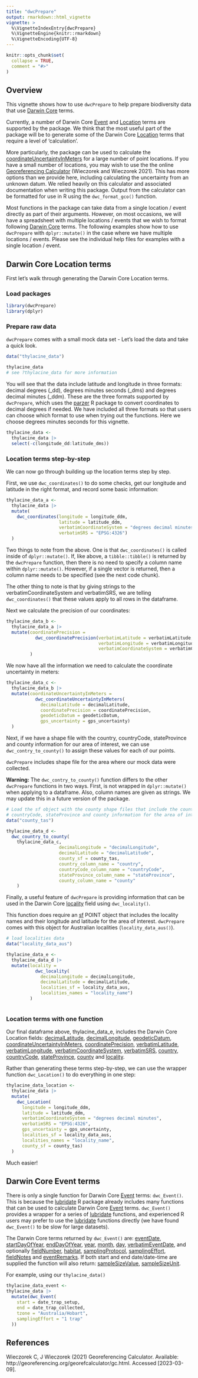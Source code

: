 ```yaml
---
title: "dwcPrepare"
output: rmarkdown::html_vignette
vignette: >
  %\VignetteIndexEntry{dwcPrepare}
  %\VignetteEngine{knitr::rmarkdown}
  %\VignetteEncoding{UTF-8}
---
```


```r
knitr::opts_chunk$set(
  collapse = TRUE,
  comment = "#>"
)
```


## Overview

This vignette shows how to use `dwcPrepare` to help prepare biodiversity data that use [Darwin Core](https://dwc.tdwg.org/) terms.   

Currently, a number of Darwin Core [Event](https://dwc.tdwg.org/terms/#event) and [Location](https://dwc.tdwg.org/terms/#location) terms are supported by the package. We think that the most useful part of the package will be to generate some of the Darwin Core [Location](https://dwc.tdwg.org/terms/#location) terms that require a level of 'calculation'.  

More particularly, the package can be used to calculate the [coordinateUncertaintyInMeters](http://rs.tdwg.org/dwc/terms/coordinateUncertaintyInMeters) for a large number of point locations. If you have a small number of locations, you may wish to use the the online [Georeferencing Calculator](http://georeferencing.org/georefcalculator/gc.html) (Wieczorek and Wieczorek 2021). This has more options than we provide here, including calculating the uncertainty from an unknown datum. We relied heavily on this calculator and associated documentation when writing this package. Output from the calculator can be formatted for use in R using the `dwc_format_gco()` function.  

Most functions in the package can take data from a single location / event directly as part of their arguments. However, on most occasions, we will have a spreadsheet with multiple locations / events that we wish to format following [Darwin Core](https://dwc.tdwg.org/) terms. The following examples show how to use `dwcPrepare` with `dplyr::mutate()` in the case where we have multiple locations / events. Please see the individual help files for examples with a single location / event.  

## Darwin Core Location terms

First let's walk through generating the Darwin Core Location terms. 

### Load packages

```r
library(dwcPrepare)
library(dplyr)

```

### Prepare raw data

`dwcPrepare` comes with a small mock data set - Let's load the data and take a quick look.

```r
data("thylacine_data")

thylacine_data
# see ?thylacine_data for more information

```

You will see that the data include latitude and longitude in three formats: decimal degrees (_dd), degrees minutes seconds (_dms) and degrees decimal minutes (_ddm). These are the three formats supported by `dwcPrepare`, which uses the [parzer](https://docs.ropensci.org/parzer/) R package to convert coordinates to decimal degrees if needed. We have included all three formats so that users can choose which format to use when trying out the functions. Here we choose degrees minutes seconds for this vignette.

```r
thylacine_data <-
  thylacine_data |>
  select(-c(longitude_dd:latitude_dms))
```
### Location terms step-by-step

We can now go through building up the location terms step by step.  

First, we use `dwc_coordinates()` to do some checks, get our longitude and latitude in the right format, and record some basic information:

```r
thylacine_data_a <- 
  thylacine_data |>
  mutate(
    dwc_coordinates(longitude = longitude_ddm, 
                    latitude = latitude_ddm,
                    verbatimCoordinateSystem = "degrees decimal minutes",
                    verbatimSRS = "EPSG:4326")
  )
```

Two things to note from the above. One is that `dwc_coordinates()` is called inside of `dplyr::mutate()`. If, like above, a `tibble::tibble()` is returned by the `dwcPrepare` function, then there is no need to specify a column name within `dplyr::mutate()`. However, if a single vector is returned, then a column name needs to be specified (see the next code chunk).

The other thing to note is that by giving strings to the verbatimCoordinateSystem and verbatimSRS, we are telling `dwc_coordinates()` that these values apply to all rows in the dataframe.  

Next we calculate the precision of our coordinates:

```r
thylacine_data_b <- 
  thylacine_data_a |>
  mutate(coordinatePrecision =
           dwc_coordinatePrecision(verbatimLatitude = verbatimLatitude,
                                   verbatimLongitude = verbatimLongitude,
                                   verbatimCoordinateSystem = verbatimCoordinateSystem)
         )
```

We now have all the information we need to calculate the coordinate uncertainty in meters:

```r
thylacine_data_c <- 
  thylacine_data_b |>
  mutate(coordinateUncertaintyInMeters =
           dwc_coordinateUncertaintyInMeters(
             decimalLatitude = decimalLatitude,
             coordinatePrecision = coordinatePrecision,
             geodeticDatum = geodeticDatum,
             gps_uncertainty = gps_uncertainty)
  )
```

Next, if we have a shape file with the country, countryCode, stateProvince and county information for our area of interest, we can use `dwc_contry_to_county()` to assign these values for each of our points.  

`dwcPrepare` includes shape file for the area where our mock data were collected.  

**Warning:** The `dwc_contry_to_county()` function differs to the other `dwcPrepare` functions in two ways. First, is not wrapped in `dplyr::mutate()` when applying to a dataframe. Also, column names are given as strings. We may update this in a future version of the package.

```r
# Load the sf object with the county shape files that include the country, 
# countryCode, stateProvince and county information for the area of interest
data("county_tas")

thylacine_data_d <- 
  dwc_country_to_county(
    thylacine_data_c,
                    decimalLongitude = "decimalLongitude",
                    decimalLatitude = "decimalLatitude",
                    county_sf = county_tas,
                    country_column_name = "country",
                    countryCode_column_name = "countryCode",
                    stateProvince_column_name = "stateProvince",
                    county_column_name = "county"
    )
```

Finally, a useful feature of `dwcPrepare` is providing information that can be used in the Darwin Core [locality](http://rs.tdwg.org/dwc/terms/locality) field using `dwc_locality()`.  

This function does require an [sf](https://r-spatial.github.io/sf/index.html) POINT object that includes the locality names and their longitude and latitude for the area of interest. `dwcPrepare` comes with this object for Australian localities (`locality_data_aus()`).

```r
# load localities data
data("locality_data_aus")

thylacine_data_e <-
  thylacine_data_d |>
  mutate(locality = 
           dwc_locality(
             decimalLongitude = decimalLongitude,
             decimalLatitude = decimalLatitude,
             localities_sf = locality_data_aus,
             localities_names = "locality_name")
         )



```
### Location terms with one function

Our final dataframe above, thylacine_data_e, includes the Darwin Core Location fields: [decimalLatitude](http://rs.tdwg.org/dwc/terms/decimalLatitude), [decimalLongitude](http://rs.tdwg.org/dwc/terms/decimalLongitude), [geodeticDatum](http://rs.tdwg.org/dwc/terms/geodeticDatum), [coordinateUncertaintyInMeters](http://rs.tdwg.org/dwc/terms/coordinateUncertaintyInMeters), [coordinatePrecision](http://rs.tdwg.org/dwc/terms/coordinatePrecision), [verbatimLatitude](http://rs.tdwg.org/dwc/terms/verbatimLatitude), [verbatimLongitude](http://rs.tdwg.org/dwc/terms/verbatimLongitude), [verbatimCoordinateSystem](http://rs.tdwg.org/dwc/terms/verbatimCoordinateSystem), [verbatimSRS](http://rs.tdwg.org/dwc/terms/verbatimSRS), [country](http://rs.tdwg.org/dwc/terms/country), [countryCode](http://rs.tdwg.org/dwc/terms/countryCode), [stateProvince](http://rs.tdwg.org/dwc/terms/stateProvince), [county](http://rs.tdwg.org/dwc/terms/county) and [locality](http://rs.tdwg.org/dwc/terms/locality).  

Rather than generating these terms step-by-step, we can use the wrapper function `dwc_Location()` to do everything in one step:

```r
thylacine_data_location <- 
  thylacine_data |>
  mutate(
    dwc_Location(
      longitude = longitude_ddm,
      latitude = latitude_ddm,
      verbatimCoordinateSystem = "degrees decimal minutes",
      verbatimSRS = "EPSG:4326",
      gps_uncertainty = gps_uncertainty,
      localities_sf = locality_data_aus,
      localities_names = "locality_name",
      county_sf = county_tas)
  )
```

Much easier!

## Darwin Core Event terms

There is only a single function for Darwin Core [Event](https://dwc.tdwg.org/terms/#event) terms: `dwc_Event()`. This is because the [lubridate](https://lubridate.tidyverse.org/) R package already includes many functions that can be used to calculate Darwin Core [Event](https://dwc.tdwg.org/terms/#event) terms. `dwc_Event()` provides a wrapper for a series of [lubridate](https://lubridate.tidyverse.org/) functions, and experienced R users may prefer to use the [lubridate](https://lubridate.tidyverse.org/) functions directly (we have found `dwc_Event()` to be slow for large datasets).  

The Darwin Core terms returned by `dwc_Event()` are:  [eventDate](http://rs.tdwg.org/dwc/terms/eventDate), [startDayOfYear](http://rs.tdwg.org/dwc/terms/startDayOfYear),
[endDayOfYear](http://rs.tdwg.org/dwc/terms/endDayOfYear), [year](http://rs.tdwg.org/dwc/terms/year),
[month](http://rs.tdwg.org/dwc/terms/month), [day](http://rs.tdwg.org/dwc/terms/day), [verbatimEventDate](http://rs.tdwg.org/dwc/terms/verbatimEventDate), and optionally [fieldNumber](http://rs.tdwg.org/dwc/terms/fieldNumber),
[habitat](http://rs.tdwg.org/dwc/terms/habitat), [samplingProtocol](http://rs.tdwg.org/dwc/terms/samplingProtocol),  [samplingEffort](http://rs.tdwg.org/dwc/terms/samplingEffort), [fieldNotes](http://rs.tdwg.org/dwc/terms/fieldNotes) and [eventRemarks](http://rs.tdwg.org/dwc/terms/eventRemarks). If both start and end date/date-time are supplied the function will also return: [sampleSizeValue](http://rs.tdwg.org/dwc/terms/sampleSizeValue), [sampleSizeUnit](http://rs.tdwg.org/dwc/terms/sampleSizeUnit).

For example, using our `thylacine_data()`

```r
thylacine_data_event <- 
thylacine_data |>
  mutate(dwc_Event(
    start = date_trap_setup,
    end = date_trap_collected,
    tzone = "Australia/Hobart",
    samplingEffort = "1 trap"
  ))
```


## References

Wieczorek C, J Wieczorek (2021) Georeferencing Calculator. Available: http://georeferencing.org/georefcalculator/gc.html. Accessed [2023-03-09].
